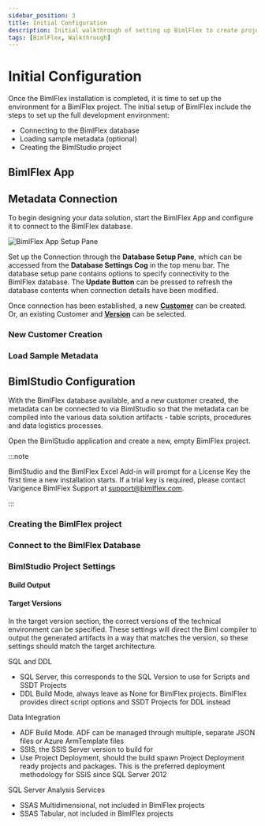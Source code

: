 ---
sidebar_position: 3
title: Initial Configuration
description: Initial walkthrough of setting up BimlFlex to create project, connect database, and load sample metadata
tags: [BimlFlex, Walkthrough]
---


# Initial Configuration

Once the BimlFlex installation is completed, it is time to set up the environment for a BimlFlex project. The initial setup of BimlFlex include the steps to set up the full development environment:

* Connecting to the BimlFlex database
* Loading sample metadata (optional)
* Creating the BimlStudio project

## BimlFlex App

<InclHeaderDashboard />
<InclHeaderBimlflexApp />

## Metadata Connection

To begin designing your data solution, start the BimlFlex App and configure it to connect to the BimlFlex database.

![BimlFlex App Setup Pane](/img/bimlflex/bfx-new-connection.png "BimlFlex App Setup Pane")

Set up the Connection through the **Database Setup Pane**, which can be accessed from the **Database Settings Cog** in the top menu bar. The database setup pane contains options to specify connectivity to the BimlFlex database. The **Update Button** can be pressed to refresh the database contents when connection details have been modified.

Once connection has been established, a new [**Customer**](../concepts/customer) can be created. Or, an existing Customer and [**Version**](../concepts/versions) can be selected.

### New Customer Creation

<InclHeaderNewCustomer />

### Load Sample Metadata

<InclHeaderSamples />

## BimlStudio Configuration

With the BimlFlex database available, and a new customer created, the metadata can be connected to via BimlStudio so that the metadata can be compiled into the various data solution artifacts - table scripts, procedures and data logistics processes.

Open the BimlStudio application and create a new, empty BimlFlex project.



:::note

BimlStudio and the BimlFlex Excel Add-in will prompt for a License Key the first time a new installation starts.
If a trial key is required, please contact Varigence BimlFlex Support at [support@bimlflex.com](mailto:support@bimlflex.com).

:::


### Creating the BimlFlex project

<InclHeaderBimlstudioProject />

### Connect to the BimlFlex Database

<InclHeaderBimlstudioConnect />

### BimlStudio Project Settings

<InclHeaderBimlstudioProjectSettings />

#### Build Output

<InclHeaderBimlstudioProjectBuildOutputSettings />

#### Target Versions

In the target version section, the correct versions of the technical environment can be specified. These settings will direct the Biml compiler to output the generated artifacts in a way that matches the version, so these settings should match the target architecture.

SQL and DDL

* SQL Server, this corresponds to the SQL Version to use for Scripts and SSDT Projects
* DDL Build Mode, always leave as None for BimlFlex projects. BimlFlex provides direct script options and SSDT Projects for DDL instead

Data Integration

* ADF Build Mode. ADF can be managed through multiple, separate JSON files or Azure ArmTemplate files
* SSIS, the SSIS Server version to build for
* Use Project Deployment, should the build spawn Project Deployment ready projects and packages. This is the preferred deployment methodology for SSIS since SQL Server 2012

SQL Server Analysis Services

* SSAS Multidimensional, not included in BimlFlex projects
* SSAS Tabular, not included in BimlFlex projects
